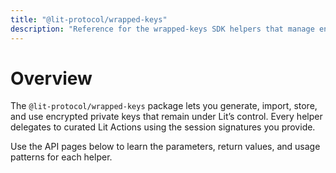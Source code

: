 ```yaml
---
title: "@lit-protocol/wrapped-keys"
description: "Reference for the wrapped-keys SDK helpers that manage encrypted private keys via Lit Actions."
---
```


# Overview

The `@lit-protocol/wrapped-keys` package lets you generate, import, store, and use encrypted private keys that remain under Lit’s control. Every helper delegates to curated Lit Actions using the session signatures you provide.

Use the API pages below to learn the parameters, return values, and usage patterns for each helper.
